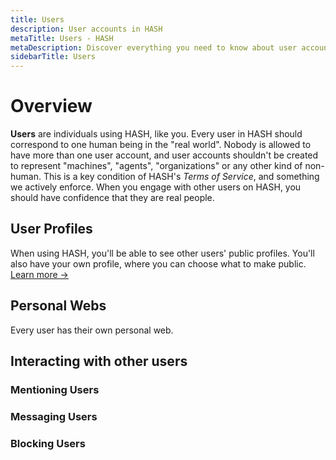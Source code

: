 ```yaml
---
title: Users
description: User accounts in HASH
metaTitle: Users - HASH
metaDescription: Discover everything you need to know about user accounts in HASH
sidebarTitle: Users
---
```


# Overview

**Users** are individuals using HASH, like you. Every user in HASH should correspond to one human being in the "real world". Nobody is allowed to have more than one user account, and user accounts shouldn't be created to represent "machines", "agents", "organizations" or any other kind of non-human. This is a key condition of HASH's _Terms of Service_, and something we actively enforce. When you engage with other users on HASH, you should have confidence that they are real people.

## User Profiles<a id="#profile" />

When using HASH, you'll be able to see other users' public profiles. You'll also have your own profile, where you can choose what to make public. [Learn more ->](/guide/account/profile)

## Personal Webs<a id="#web" />

Every user has their own personal web.

## Interacting with other users<a id="#interact" />

### Mentioning Users<a id="#mention" />

### Messaging Users<a id="#message" />

### Blocking Users<a id="#block" />